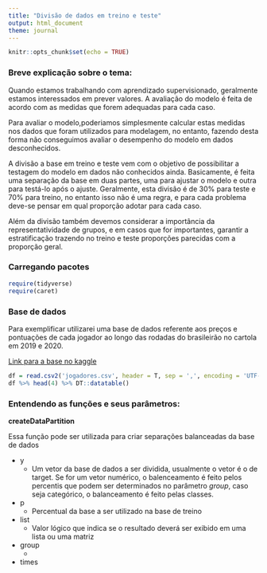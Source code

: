 ```yaml
---
title: "Divisão de dados em treino e teste"
output: html_document
theme: journal
---
```


```r
knitr::opts_chunk$set(echo = TRUE)
```

###  Breve explicação sobre o tema:


Quando estamos trabalhando com aprendizado supervisionado, geralmente estamos interessados em prever valores. A avaliação do modelo é feita de acordo com as medidas que forem adequadas para cada caso. 

Para avaliar o modelo,poderiamos simplesmente calcular estas medidas nos dados que foram utilizados para modelagem, no entanto, fazendo desta forma não conseguimos avaliar o desempenho do modelo em dados desconhecidos.

A divisão a base em treino e teste vem com o objetivo de possibilitar a testagem do modelo em dados não conhecidos ainda. Basicamente, é feita uma separação da base em duas partes, uma para ajustar o modelo e outra para testá-lo após o ajuste. Geralmente, esta divisão é de 30% para teste e 70% para treino, no entanto isso não é uma regra, e para cada problema deve-se pensar em qual proporção adotar para cada caso.

Além da divisão também devemos considerar a importância da representatividade de grupos, e em casos que for importantes, garantir a estratificação trazendo no treino e teste proporções parecidas com a proporção geral.


### Carregando pacotes

```r
require(tidyverse)
require(caret)
```


### Base de dados

Para exemplificar utilizarei uma base de dados referente aos preços e pontuações de cada jogador ao longo das rodadas do brasileirão no cartola em 2019 e 2020.

[Link para a base no kaggle](https://www.kaggle.com/lgmoneda/cartola-fc-brasil-scouts)

```r
df = read.csv2('jogadores.csv', header = T, sep = ',', encoding = 'UTF-8')
df %>% head(4) %>% DT::datatable()
```

### Entendendo as funções e seus parâmetros:

**createDataPartition**

Essa função pode ser utilizada para criar separações balanceadas da base de dados

* y
    * Um vetor da base de dados a ser dividida, usualmente o vetor é o de target. Se for um vetor numérico, o balenceamento é feito pelos percentis que podem ser determinados no parâmetro *group*, caso seja categórico, o balanceamento é feito pelas classes.
* p
    * Percentual da base a ser utilizado na base de treino
* list
    * Valor lógico que indica se o resultado deverá ser exibido em uma lista ou uma matriz
* group
    * 
* times
  